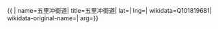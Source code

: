 {{ {{{1|PRC admin/showdata}}}|
name=五里冲街道|
title=五里冲街道|
lat=|
lng=|
wikidata=Q101819681|
wikidata-original-name=|
arg={{{arg|}}}}}